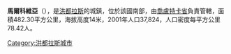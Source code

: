 '''馬爾科維亞'''（{{lang-es|Marcovia}}），是[[洪都拉斯|洪都拉斯]]的城鎮，位於該國南部，由[[喬盧特卡省|喬盧特卡省]]負責管轄，面積482.30平方公里，海拔高度14米，2001年人口37,824，人口密度每平方公里78.42人。

{{coord|13|17|N|87|19|W|display=title|region:HN_type:city_source:GNS-enwiki}}

{{Honduras-geo-stub}}
[[Category:洪都拉斯城市|Category:洪都拉斯城市]]